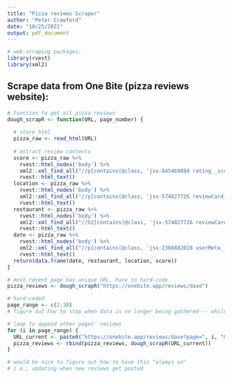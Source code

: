 ```yaml
---
title: "Pizza reviews Scraper"
author: "Peter Crawford"
date: "10/25/2021"
output: pdf_document
---
```


```r
# web-scraping packages:
library(rvest)
library(xml2)
```

## Scrape data from One Bite (pizza reviews website):
```r
# function to get all pizza reviews
dough_scrapR <- function(URL, page_number) {
  
  # store html
  pizza_raw <- read_html(URL)
  
  # extract review contents
  score <- pizza_raw %>% 
    rvest::html_nodes('body') %>% 
    xml2::xml_find_all("//p[contains(@class, 'jsx-845469894 rating__score')]") %>% 
    rvest::html_text()
  location <- pizza_raw %>% 
    rvest::html_nodes('body') %>% 
    xml2::xml_find_all("//p[contains(@class, 'jsx-574827726 reviewCard__location')]") %>% 
    rvest::html_text()
  restaurant <- pizza_raw %>% 
    rvest::html_nodes('body') %>% 
    xml2::xml_find_all("//h2[contains(@class, 'jsx-574827726 reviewCard__title')]") %>% 
    rvest::html_text()
  date <- pizza_raw %>% 
    rvest::html_nodes('body') %>% 
    xml2::xml_find_all("//p[contains(@class, 'jsx-2368882028 userMeta__timestamp')]") %>% 
    rvest::html_text()
  return(data.frame(date, restaurant, location, score))
}

# most recent page has unique URL, have to hard-code
pizza_reviews <- dough_scrapR("https://onebite.app/reviews/dave")

# hard-coded 
page_range <- c(2:38)
# figure out how to stop when data is no longer being gathered -- while loop?

# loop to append other pages' reviews
for (i in page_range) {
  URL_current <- paste0("https://onebite.app/reviews/dave?page=", i, "&minScore=0&maxScore=10")
  pizza_reviews <- rbind(pizza_reviews, dough_scrapR(URL_current))
}

# would be nice to figure out how to have this "always on" 
# i.e., updating when new reviews get posted
```



